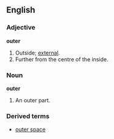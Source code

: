 ==English==

===Adjective===
'''outer'''
# Outside; [[external]].
# Further from the centre of the inside.

===Noun===
'''outer'''
# An outer part.

===Derived terms===
*[[outer space]]
